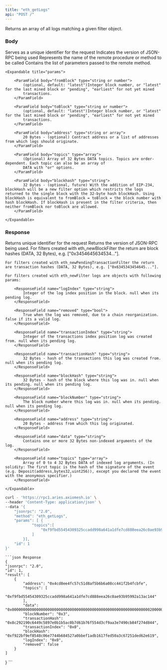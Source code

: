 ```yaml
---
title: "eth_getLogs"
api: "POST /"
---
```


Returns an array of all logs matching a given filter object.


### Body

<ParamField body="id" type="number" placeholder="1">
  Serves as a unique identifier for the request
</ParamField>

<ParamField body="jsonrpc" type="string" placeholder="2.0">
  Indicates the version of JSON-RPC being used
</ParamField>

<ParamField body="method" type="string" placeholder="eth_getLogs">
  Represents the name of the remote procedure or method to be called
</ParamField>

<ParamField body="params" type="array">
    Contains the list of parameters passed to the remote method.

    <Expandable title="params">

        <ParamField body="fromBlock" type="string or number">
            (optional, default: "latest")Integer block number, or "latest" for the last mined block or "pending", "earliest" for not yet mined
            transactions.
        </ParamField>

        <ParamField body="toBlock" type="string or number">
            (optional, default: "latest")Integer block number, or "latest" for the last mined block or "pending", "earliest" for not yet mined
            transactions.
        </ParamField>

        <ParamField body="address" type="string or array">
            20 Bytes - (optional) Contract address or a list of addresses from which logs should originate.
        </ParamField>

        <ParamField body="topics" type="array">
            (Optional) Array of 32 Bytes DATA topics. Topics are order-dependent. Each topic can also be an array of
            DATA with "or" options.
        </ParamField>

        <ParamField body="blockhash" type="string">
            32 Bytes - (optional, future) With the addition of EIP-234, blockHash will be a new filter option which restricts the logs returned to the single block with the 32-byte hash blockHash. Using blockHash is equivalent to fromBlock = toBlock = the block number with hash blockHash. If blockHash is present in the filter criteria, then neither fromBlock nor toBlock are allowed.
        </ParamField>

    </Expandable>

</ParamField>

### Response

<ResponseField name="id" type="number">
    Returns unique identifier for the request
</ResponseField>

<ResponseField name="jsonrpc" type="string">
    Returns the version of JSON-RPC being used.
</ResponseField>

<ResponseField name="result" type="array">
    For filters created with eth_newBlockFilter the return are block hashes (DATA, 32 Bytes), e.g. ["0x3454645634534..."].

    For filters created with eth_newPendingTransactionFilter the return are transaction hashes (DATA, 32 Bytes), e.g. ["0x6345343454645..."].

    For filters created with eth_newFilter logs are objects with following params:

   <Expandable title="Log objects">

        <ResponseField name="logIndex" type="string">
            Integer of the log index position in the block. null when its pending log.
        </ResponseField>

        <ResponseField name="removed" type="bool">
            True when the log was removed, due to a chain reorganization. false if its a valid log.
        </ResponseField>

        <ResponseField name="transactionIndex" type="string">
            Integer of the transactions index position log was created from. null when its pending log.
        </ResponseField>

        <ResponseField name="transactionHash" type="string">
            32 Bytes - hash of the transactions this log was created from. null when its pending log.
        </ResponseField>

        <ResponseField name="blockHash" type="string">
            32 Bytes - hash of the block where this log was in. null when its pending. null when its pending log.
        </ResponseField>

        <ResponseField name="blockNumber" type="string">
            The block number where this log was in. null when its pending. null when its pending log.
        </ResponseField>

        <ResponseField name="address" type="string">
            20 Bytes - address from which this log originated.
        </ResponseField>

        <ResponseField name="data" type="string">
            Contains one or more 32 Bytes non-indexed arguments of the log.
        </ResponseField>

        <ResponseField name="topics" type="array">
            Array of 0 to 4 32 Bytes DATA of indexed log arguments. (In solidity: The first topic is the hash of the signature of the event (e.g. Deposit(address,bytes32,uint256)), except you declared the event with the anonymous specifier.)
        </ResponseField>

    </Expandable>

</ResponseField>

<RequestExample>

```bash Example Request
curl - 'https://rpc1.aries.axiomesh.io' \
--header 'Content-Type: application/json' \
--data '{
    "jsonrpc": "2.0",
    "method": "eth_getLogs",
    "params": [ {
            "topics":[
                "0xf9fbd55454309325ccadd998a641a1dfe7cd888eea26c0ae93b95992a13ac144"
            ]
        }],
    "id": 1
}'
```

</RequestExample>

<ResponseExample>

    ```json Response
    {
    "jsonrpc": "2.0",
    "id": 1,
    "result": [
        {
            "address": "0x4cd8ee4fc57c51d8af5b6b6a08cc441f2b4fcbfe",
            "topics": [
                "0xf9fbd55454309325ccadd998a641a1dfe7cd888eea26c0ae93b95992a13ac144"
            ],
            "data": "0x000000000000000000000000000000000000000000000000000000000000002000000000000000000000000000000000000000000000000000000000000000047465737400000000000000000000000000000000000000000000000000000000",
            "blockNumber": "0x3",
            "transactionHash": "0x8c292190c6449c5897e0b1b5ac0b7d61b76f554d3cf9aa3e7490cb84f274d844",
            "transactionIndex": "0x0",
            "blockHash": "0xf922bf9ef8548c06e7744b684527a0bbef1adb1617fed50a3c67251ded62e619",
            "logIndex": "0x0",
            "removed": false
        }
    ]
}
    ```

</ResponseExample>